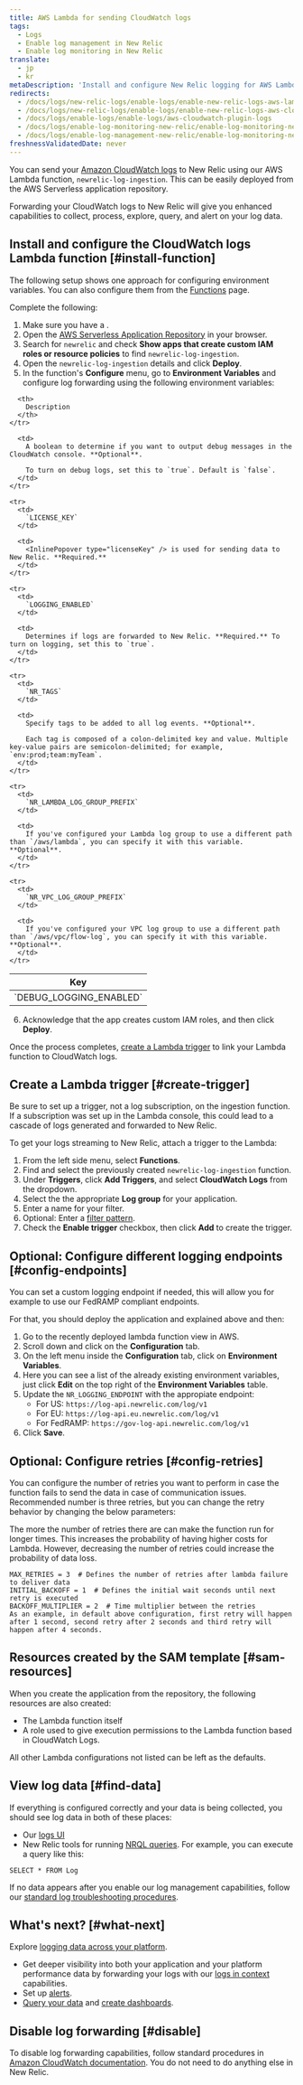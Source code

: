 ```yaml
---
title: AWS Lambda for sending CloudWatch logs
tags:
  - Logs
  - Enable log management in New Relic
  - Enable log monitoring in New Relic
translate:
  - jp
  - kr
metaDescription: 'Install and configure New Relic logging for AWS Lambda with CloudWatch logs, so you can use enhanced log management capabilities.'
redirects:
  - /docs/logs/new-relic-logs/enable-logs/enable-new-relic-logs-aws-lambda
  - /docs/logs/new-relic-logs/enable-logs/enable-new-relic-logs-aws-cloudwatch
  - /docs/logs/enable-logs/enable-logs/aws-cloudwatch-plugin-logs
  - /docs/logs/enable-log-monitoring-new-relic/enable-log-monitoring-new-relic/aws-lambda-sending-cloudwatch-logs
  - /docs/logs/enable-log-management-new-relic/enable-log-monitoring-new-relic/aws-lambda-sending-cloudwatch-logs
freshnessValidatedDate: never
---
```


You can send your [Amazon CloudWatch logs](https://docs.aws.amazon.com/AmazonCloudWatch/latest/logs/WhatIsCloudWatchLogs.html) to New Relic using our AWS Lambda function, `newrelic-log-ingestion`. This can be easily deployed from the AWS Serverless application repository.

Forwarding your CloudWatch logs to New Relic will give you enhanced <InlinePopover type="logs" /> capabilities to collect, process, explore, query, and alert on your log data.

## Install and configure the CloudWatch logs Lambda function [#install-function]

The following setup shows one approach for configuring environment variables. You can also configure them from the [Functions](https://docs.aws.amazon.com/lambda/latest/dg/configuration-envvars.html) page.

Complete the following:

1. Make sure you have a <InlinePopover type="licenseKey" />.
2. Open the [AWS Serverless Application Repository](https://serverlessrepo.aws.amazon.com/applications) in your browser.
3. Search for `newrelic` and check <DoNotTranslate>**Show apps that create custom IAM roles or resource policies**</DoNotTranslate> to find `newrelic-log-ingestion`.
4. Open the `newrelic-log-ingestion` details and click <DoNotTranslate>**Deploy**</DoNotTranslate>.
5. In the function's <DoNotTranslate>**Configure**</DoNotTranslate> menu, go to <DoNotTranslate>**Environment Variables**</DoNotTranslate> and configure log forwarding using the following environment variables:

<table>
  <thead>
    <tr>
      <th style={{ width: "200px" }}>
        Key
      </th>

      <th>
        Description
      </th>
    </tr>
  </thead>

  <tbody>
    <tr>
      <td>
        `DEBUG_LOGGING_ENABLED`
      </td>

      <td>
        A boolean to determine if you want to output debug messages in the CloudWatch console. **Optional**.

        To turn on debug logs, set this to `true`. Default is `false`.
      </td>
    </tr>

    <tr>
      <td>
        `LICENSE_KEY`
      </td>

      <td>
        <InlinePopover type="licenseKey" /> is used for sending data to New Relic. **Required.**
      </td>
    </tr>

    <tr>
      <td>
        `LOGGING_ENABLED`
      </td>

      <td>
        Determines if logs are forwarded to New Relic. **Required.** To turn on logging, set this to `true`.
      </td>
    </tr>

    <tr>
      <td>
        `NR_TAGS`
      </td>

      <td>
        Specify tags to be added to all log events. **Optional**.

        Each tag is composed of a colon-delimited key and value. Multiple key-value pairs are semicolon-delimited; for example, `env:prod;team:myTeam`.
      </td>
    </tr>

    <tr>
      <td>
        `NR_LAMBDA_LOG_GROUP_PREFIX`
      </td>

      <td>
        If you've configured your Lambda log group to use a different path than `/aws/lambda`, you can specify it with this variable. **Optional**.
      </td>
    </tr>

    <tr>
      <td>
        `NR_VPC_LOG_GROUP_PREFIX`
      </td>

      <td>
        If you've configured your VPC log group to use a different path than `/aws/vpc/flow-log`, you can specify it with this variable. **Optional**.
      </td>
    </tr>
  </tbody>
</table>

6. Acknowledge that the app creates custom IAM roles, and then click <DoNotTranslate>**Deploy**</DoNotTranslate>.

Once the process completes, [create a Lambda trigger](#create-trigger) to link your Lambda function to CloudWatch logs.

## Create a Lambda trigger [#create-trigger]

Be sure to set up a trigger, not a log subscription, on the ingestion function. If a subscription was set up in the Lambda console, this could lead to a cascade of logs generated and forwarded to New Relic.

To get your logs streaming to New Relic, attach a trigger to the Lambda:

1. From the left side menu, select <DoNotTranslate>**Functions**</DoNotTranslate>.
2. Find and select the previously created `newrelic-log-ingestion` function.
3. Under <DoNotTranslate>**Triggers**</DoNotTranslate>, click <DoNotTranslate>**Add Triggers**</DoNotTranslate>, and select <DoNotTranslate>**CloudWatch Logs**</DoNotTranslate> from the dropdown.
4. Select the the appropriate <DoNotTranslate>**Log group**</DoNotTranslate> for your application.
5. Enter a name for your filter.
6. Optional: Enter a [filter pattern](https://docs.aws.amazon.com/AmazonCloudWatch/latest/logs/FilterAndPatternSyntax.html).
7. Check the <DoNotTranslate>**Enable trigger**</DoNotTranslate> checkbox, then click <DoNotTranslate>**Add**</DoNotTranslate> to create the trigger.

<InstallFeedback />

## Optional: Configure different logging endpoints [#config-endpoints]

You can set a custom logging endpoint if needed, this will allow you for example to use our FedRAMP compliant endpoints.

For that, you should deploy the application and explained above and then:

1. Go to the recently deployed lambda function view in AWS.
2. Scroll down and click on the <DoNotTranslate>**Configuration**</DoNotTranslate> tab.
3. On the left menu inside the <DoNotTranslate>**Configuration**</DoNotTranslate> tab, click on <DoNotTranslate>**Environment Variables**</DoNotTranslate>.
4. Here you can see a list of the already existing environment variables, just click <DoNotTranslate>**Edit**</DoNotTranslate> on the top right of the <DoNotTranslate>**Environment Variables**</DoNotTranslate> table.
5. Update the `NR_LOGGING_ENDPOINT` with the appropiate endpoint:
    - For US: `https://log-api.newrelic.com/log/v1`
    - For EU: `https://log-api.eu.newrelic.com/log/v1`
    - For FedRAMP: `https://gov-log-api.newrelic.com/log/v1`
6. Click <DoNotTranslate>**Save**</DoNotTranslate>.

## Optional: Configure retries [#config-retries]

You can configure the number of retries you want to perform in case the function fails to send the data in case of communication issues. Recommended number is three retries, but you can change the retry behavior by changing the below parameters:

<Callout variant="tip">
  The more the number of retries there are can make the function run for longer times. This increases the probability of having higher costs for Lambda. However, decreasing the number of retries could increase the probability of data loss.
</Callout>

```
MAX_RETRIES = 3  # Defines the number of retries after lambda failure to deliver data
INITIAL_BACKOFF = 1  # Defines the initial wait seconds until next retry is executed
BACKOFF_MULTIPLIER = 2  # Time multiplier between the retries
As an example, in default above configuration, first retry will happen after 1 second, second retry after 2 seconds and third retry will happen after 4 seconds.
```

## Resources created by the SAM template [#sam-resources]

When you create the application from the repository, the following resources are also created:

* The Lambda function itself
* A role used to give execution permissions to the Lambda function based in CloudWatch Logs.

All other Lambda configurations not listed can be left as the defaults.

## View log data [#find-data]

If everything is configured correctly and your data is being collected, you should see log data in both of these places:

* Our [logs UI](https://one.newrelic.com/launcher/logger.log-launcher)
* New Relic tools for running [NRQL queries](/docs/chart-builder/use-chart-builder/choose-data/use-advanced-nrql-mode-specify-data). For example, you can execute a query like this:

```
SELECT * FROM Log
```

If no data appears after you enable our log management capabilities, follow our [standard log troubleshooting procedures](/docs/logs/log-management/troubleshooting/no-log-data-appears-ui/).

## What's next? [#what-next]

Explore [logging data across your platform](/docs/logs/log-management/ui-data/use-logs-ui/).

* Get deeper visibility into both your application and your platform performance data by forwarding your logs with our [logs in context](/docs/logs/enable-log-management-new-relic/configure-logs-context/configure-logs-context-apm-agents/) capabilities.
* Set up [alerts](/docs/alerts-applied-intelligence/new-relic-alerts/alert-conditions/create-alert-conditions/).
* [Query your data](/docs/query-your-data/explore-query-data/get-started/introduction-querying-new-relic-data/) and [create dashboards](/docs/query-your-data/explore-query-data/dashboards/introduction-dashboards/).

## Disable log forwarding [#disable]

To disable log forwarding capabilities, follow standard procedures in [Amazon CloudWatch documentation](https://docs.aws.amazon.com/AmazonCloudWatch/latest/logs/WhatIsCloudWatchLogs.html). You do not need to do anything else in New Relic.
